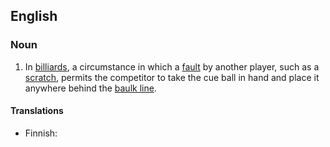 ==English==

===Noun===
{{en-noun|balls in hand}}
# In [[billiards]], a circumstance in which a [[fault]] by another player, such as a [[scratch]], permits the competitor to take the cue ball in hand and place it anywhere behind the [[baulk line]].

====Translations====
{{trans-top|circumstance in billiards}}
* Finnish: {{t+|fi|käsipallo}}
{{trans-mid}}
{{trans-bottom}}
